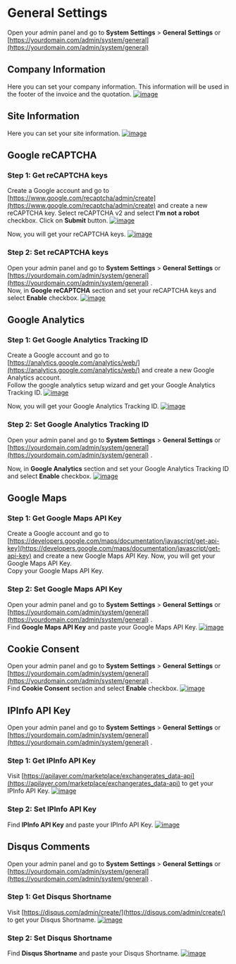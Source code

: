 # General Settings

Open your admin panel and go to **System Settings** > **General Settings** or [https://yourdomain.com/admin/system/general](https://yourdomain.com/admin/system/general)

## Company Information
Here you can set your company information. This information will be used in the footer of the invoice and the quotation.
[![image](https://www.linkpicture.com/q/1_2032.png)](https://www.linkpicture.com/view.php?img=LPic6416fbe4baa5b1596725234)

## Site Information
Here you can set your site information.
[![image](https://www.linkpicture.com/q/2_1197.png)](https://www.linkpicture.com/view.php?img=LPic6416fbe4baa5b1596725234)

## Google reCAPTCHA

### Step 1: Get reCAPTCHA keys
Create a Google account and go to [https://www.google.com/recaptcha/admin/create](https://www.google.com/recaptcha/admin/create) and create a new reCAPTCHA key.
Select reCAPTCHA v2 and select **I'm not a robot** checkbox.
Click on **Submit** button.
[![image](https://www.linkpicture.com/q/Screenshot-from-2023-03-05-14-05-40_1.png)](https://www.linkpicture.com/view.php?img=LPic64044ff9d662a1021985722)

Now, you will get your reCAPTCHA keys.
[![image](https://www.linkpicture.com/q/Screenshot-from-2023-03-05-14-05-41_1.png)](https://www.linkpicture.com/view.php?img=LPic640450829e18e2037257678)

### Step 2: Set reCAPTCHA keys
Open your admin panel and go to **System Settings** > **General Settings** or [https://yourdomain.com/admin/system/general](https://yourdomain.com/admin/system/general) . <br/>
Now, in **Google reCAPTCHA** section and set your reCAPTCHA keys and select **Enable** checkbox.
[![image](https://www.linkpicture.com/q/3_827.png)](https://www.linkpicture.com/view.php?img=LPic6416fbe4baa5b1596725234)

## Google Analytics

### Step 1: Get Google Analytics Tracking ID
Create a Google account and go to [https://analytics.google.com/analytics/web/](https://analytics.google.com/analytics/web/) and create a new Google Analytics account. <br/>
Follow the google analytics setup wizard and get your Google Analytics Tracking ID.
[![image](https://www.linkpicture.com/q/Screenshot-from-2023-03-05-14-25-56.png)](https://www.linkpicture.com/view.php?img=LPic64045221962711167739743)

Now, you will get your Google Analytics Tracking ID.
[![image](https://www.linkpicture.com/q/Screenshot-from-2023-03-05-14-05-43_1.png)](https://www.linkpicture.com/view.php?img=LPic640451e08d3811218502506)

### Step 2: Set Google Analytics Tracking ID

Open your admin panel and go to **System Settings** > **General Settings** or [https://yourdomain.com/admin/system/general](https://yourdomain.com/admin/system/general) . <br/>

Now, in **Google Analytics** section and set your Google Analytics Tracking ID and select **Enable** checkbox.
[![image](https://www.linkpicture.com/q/4_606.png)](https://www.linkpicture.com/view.php?img=LPic6416fbe4baa5b1596725234)

## Google Maps

### Step 1: Get Google Maps API Key
Create a Google account and go to [https://developers.google.com/maps/documentation/javascript/get-api-key](https://developers.google.com/maps/documentation/javascript/get-api-key) and create a new Google Maps API Key.
Now, you will get your Google Maps API Key. <br/>
Copy your Google Maps API Key. <br/>

### Step 2: Set Google Maps API Key
Open your admin panel and go to **System Settings** > **General Settings** or [https://yourdomain.com/admin/system/general](https://yourdomain.com/admin/system/general) . <br/>
Find **Google Maps API Key** and paste your Google Maps API Key.
[![image](https://www.linkpicture.com/q/5_269.png)](https://www.linkpicture.com/view.php?img=LPic6416fbe4baa5b1596725234)

## Cookie Consent
Open your admin panel and go to **System Settings** > **General Settings** or [https://yourdomain.com/admin/system/general](https://yourdomain.com/admin/system/general) . <br/>
Find **Cookie Consent** section and select **Enable** checkbox.
[![image](https://www.linkpicture.com/q/6_354.png)](https://www.linkpicture.com/view.php?img=LPic6416fbe4baa5b1596725234)

## IPInfo API Key
Open your admin panel and go to **System Settings** > **General Settings** or [https://yourdomain.com/admin/system/general](https://yourdomain.com/admin/system/general) . <br/>

### Step 1: Get IPInfo API Key
Visit [https://apilayer.com/marketplace/exchangerates_data-api](https://apilayer.com/marketplace/exchangerates_data-api) to get your IPInfo API Key.
[![image](https://www.linkpicture.com/q/1_2033.png)](https://www.linkpicture.com/view.php?img=LPic6416fd64bf7db1540916000)

### Step 2: Set IPInfo API Key
Find **IPInfo API Key** and paste your IPInfo API Key.
[![image](https://www.linkpicture.com/q/7_302.png)](https://www.linkpicture.com/view.php?img=LPic6416fbe4baa5b1596725234)

## Disqus Comments
Open your admin panel and go to **System Settings** > **General Settings** or [https://yourdomain.com/admin/system/general](https://yourdomain.com/admin/system/general) . <br/>

### Step 1: Get Disqus Shortname
Visit [https://disqus.com/admin/create/](https://disqus.com/admin/create/) to get your Disqus Shortname.
[![image](https://www.linkpicture.com/q/1_2035.png)](https://www.linkpicture.com/view.php?img=LPic6416fe153b7171816086974)

### Step 2: Set Disqus Shortname
Find **Disqus Shortname** and paste your Disqus Shortname.
[![image](https://www.linkpicture.com/q/9_114.png)](https://www.linkpicture.com/view.php?img=LPic6416fbe4baa5b1596725234)